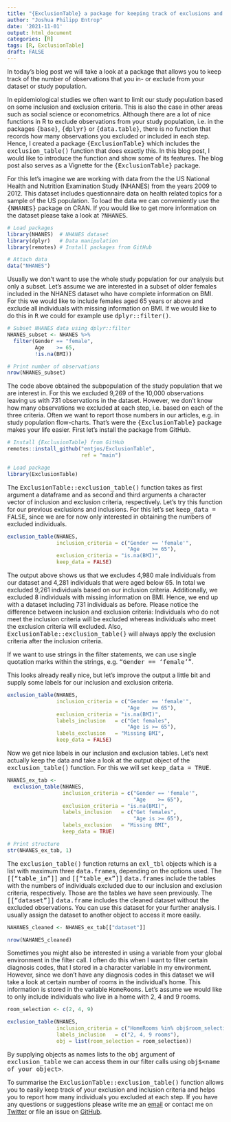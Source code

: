 ```yaml
---
title: "{ExclusionTable} a package for keeping track of exclusions and inclusions"
author: "Joshua Philipp Entrop"
date: '2021-11-01'
output: html_document
categories: [R]
tags: [R, ExclusionTable]
draft: FALSE
---
```


In today's blog post we will take a look at a package that allows you to keep track of the number of observations that you in- or exclude from your dataset or study population.

In epidemiological studies we often want to limit our study population based on some inclusion and exclusion criteria. This is also the case in other areas such as social science or econometrics. Although there are a lot of nice functions in R to exclude observations from your study population, i.e. in the packages <TT>{base}</TT>, <TT>{dplyr}</TT> or <TT>{data.table}</TT>, there is no function that records how many observations you excluded or included in each step. Hence, I created a package <TT>{ExclusionTable}</TT> which includes the <TT>exclusion_table()</TT> function that does exactly this. In this blog post, I would like to introduce the function and show some of its features. The blog post also serves as a Vignette for the <TT>{ExclusionTable}</TT> package.

For this let's imagine we are working with data from the the US National Health and Nutrition Examination Study (NHANES) from the years 2009 to 2012. This dataset includes questionnaire data on health related topics for a sample of the US population. To load the data we can conveniently use the <TT>{NHANES}</TT> package on CRAN. If you would like to get more information on the dataset please take a look at <TT>?NHANES</TT>.

```r
# Load packages
library(NHANES)  # NHANES dataset
library(dplyr)   # Data manipulation
library(remotes) # Install packages from GitHub

# Attach data
data("NHANES")
```
Usually we don't want to use the whole study population for our analysis but only a subset. Let's assume we are interested in a subset of older females included in the NHANES dataset who have complete information on BMI. For this we would like to include females aged 65 years or above and exclude all individuals with missing information on BMI. If we would like to do this in <TT>R</TT> we could for example use <TT>dplyr::filter()</TT>.

```r
# Subset NHANES data using dplyr::filter
NHANES_subset <- NHANES %>% 
  filter(Gender == "female",
         Age    >= 65,
         !is.na(BMI))

# Print number of observations
nrow(NHANES_subset)
```

The code above obtained the subpopulation of the study population that we are interest in. For this we excluded 9,269 of the 10,000 observations leaving us with 731 observations in the dataset. However, we don't know how many observations we excluded at each step, i.e. based on each of the three criteria. Often we want to report those numbers in our articles, e.g. in study population flow-charts. That's were the <TT>{ExclusionTable}</TT> package makes your life easier. First let's install the package from GitHub.

```r
# Install {ExclusionTable} from GitHub
remotes::install_github("entjos/ExclusionTable",
                        ref = "main")
```

```r
# Load package
library(ExclusionTable)
```

The <TT>ExclusionTable::exclusion_table()</TT> function takes as first argument a dataframe and as second and third arguments a character vector of inclusion and exclusion criteria, respectively. Let's try this function for our previous exclusions and inclusions. For this let's set <TT>keep_data = FALSE</TT>, since we are for now only interested in obtaining the numbers of excluded individuals.

```r
exclusion_table(NHANES,
                inclusion_criteria = c("Gender == 'female'",
                                       "Age    >= 65"),
                exclusion_criteria = "is.na(BMI)",
                keep_data = FALSE)
```
The output above shows us that we excludes 4,980 male individuals from our dataset and 4,281 individuals that were aged below 65. In total we excluded 9,261 individuals based on our inclusion criteria. Additionally, we excluded 8 individuals with missing information on BMI. Hence, we end up with a dataset including 731 individuals as before. Please notice the difference between inclusion and exclusion criteria: Individuals who do not meet the inclusion criteria will be excluded whereas individuals who meet the exclusion criteria will excluded. Also, <TT>ExclusionTable::exclusion_table(}</TT> will always apply the exclusion criteria after the inclusion criteria.

If we want to use strings in the filter statements, we can use single quotation marks within the strings, e.g. <TT>"Gender == 'female'"</TT>.

This looks already really nice, but let's improve the output a little bit and supply some labels for our inclusion and exclusion criteria.

```r
exclusion_table(NHANES,
                inclusion_criteria = c("Gender == 'female'",
                                       "Age    >= 65"),
                exclusion_criteria = "is.na(BMI)",
                labels_inclusion   = c("Get females",
                                       "Age is >= 65"),
                labels_exclusion   = "Missing BMI",
                keep_data = FALSE)
```
Now we get nice labels in our inclusion and exclusion tables. Let's next actually keep the data and take a look at the output object of the <TT>exclusion_table()</TT> function. For this we will set <TT>keep_data = TRUE</TT>.

```r
NHANES_ex_tab <- 
  exclusion_table(NHANES,
                  inclusion_criteria = c("Gender == 'female'",
                                         "Age    >= 65"),
                  exclusion_criteria = "is.na(BMI)",
                  labels_inclusion   = c("Get females",
                                         "Age is >= 65"),
                  labels_exclusion   = "Missing BMI",
                  keep_data = TRUE)

# Print structure
str(NHANES_ex_tab, 1)
```

The <TT>exclusion_table()</TT> function returns an <TT>exl_tbl</TT> objects which is a list with maximum three <TT>data.frame</TT>s, depending on the options used. The <TT>[["table_in"]]</TT> and <TT>[["table_ex"]]</TT> <TT>data.frame</TT>s include the tables with the numbers of individuals excluded due to our inclusion and exclusion criteria, respectively. Those are the tables we have seen previously. The <TT>[["dataset"]]</TT> <TT>data.frame</TT> includes the cleaned dataset without the excluded observations. You can use this dataset for your further analysis. I usually assign the dataset to another object to access it more easily.

```r
NAHANES_cleaned <- NHANES_ex_tab[["dataset"]]

nrow(NAHANES_cleaned)
```

Sometimes you might also be interested in using a variable from your global environment in the filter call. I often do this when I want to filter certain diagnosis codes, that I stored in a character variable in my environment. However, since we don't have any diagnosis codes in this dataset we will take a look at certain number of rooms in the individual's home. This information is stored in the variable <TT>HomeRooms</TT>. Let's assume we would like to only include individuals who live in a home with 2, 4 and 9 rooms.

```r
room_selection <- c(2, 4, 9)

exclusion_table(NHANES,
                inclusion_criteria = c("HomeRooms %in% obj$room_selection"),
                labels_inclusion   = c("2, 4, 9 rooms"),
                obj = list(room_selection = room_selection))
```

By supplying objects as names lists to the <TT>obj</TT> argument of <TT>exclusion_table</TT> we can access them in our filter calls using <TT>obj$\<name of your object\></TT>.

To summarise the <TT>ExclusionTable::exclusion_table()</TT> function allows you to easily keep track of your exclusion and inclusion criteria and helps you to report how many individuals you excluded at each step. If you have any questions or suggestions please write me an [email](mailto:joshuaentrop@posteo.de) or contact me on [Twitter](twitter.com/entjos) or file an issue on [GitHub](https://github.com/entjos/ExclusionTable).
